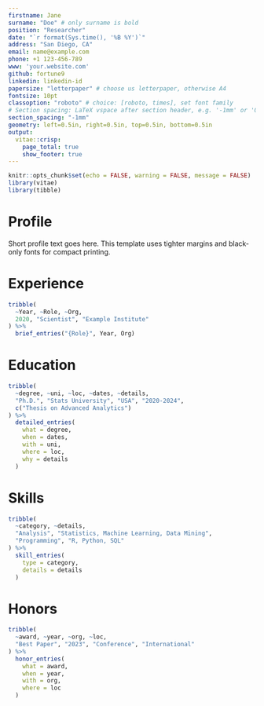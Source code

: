 ```yaml
---
firstname: Jane
surname: "Doe" # only surname is bold
position: "Researcher"
date: "`r format(Sys.time(), '%B %Y')`"
address: "San Diego, CA"
email: name@example.com
phone: +1 123-456-789
www: 'your.website.com'
github: fortune9
linkedin: linkedin-id
papersize: "letterpaper" # choose us letterpaper, otherwise A4
fontsize: 10pt
classoption: "roboto" # choice: [roboto, times], set font family
# Section spacing: LaTeX vspace after section header, e.g. '-1mm' or '0.5mm'
section_spacing: "-1mm"
geometry: left=0.5in, right=0.5in, top=0.5in, bottom=0.5in
output:
  vitae::crisp:
    page_total: true
    show_footer: true
---
```


```r
knitr::opts_chunk$set(echo = FALSE, warning = FALSE, message = FALSE)
library(vitae)
library(tibble)
```

# Profile

Short profile text goes here. This template uses tighter margins and black-only fonts for compact printing.

# Experience

```r
tribble(
  ~Year, ~Role, ~Org,
  2020, "Scientist", "Example Institute"
) %>%
  brief_entries("{Role}", Year, Org)
```

# Education

```r
tribble(
  ~degree, ~uni, ~loc, ~dates, ~details,
  "Ph.D.", "Stats University", "USA", "2020-2024", 
  c("Thesis on Advanced Analytics")
) %>% 
  detailed_entries(
    what = degree,
    when = dates,
    with = uni,
    where = loc,
    why = details
  )
```

# Skills

```r
tribble(
  ~category, ~details,
  "Analysis", "Statistics, Machine Learning, Data Mining",
  "Programming", "R, Python, SQL"
) %>%
  skill_entries(
    type = category,
    details = details
  )
```

# Honors

```r
tribble(
  ~award, ~year, ~org, ~loc,
  "Best Paper", "2023", "Conference", "International"
) %>%
  honor_entries(
    what = award,
    when = year,
    with = org,
    where = loc
  )
```
